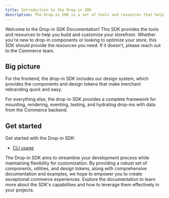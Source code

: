 ```yaml
---
title: Introduction to the Drop-in SDK
description: The Drop-in SDK is a set of tools and resources that help you build and customize your storefront.
---
```


Welcome to the Drop-in SDK Documentation! This SDK provides the tools and resources to help you build and customize your storefront. Whether you're new to drop-in components or looking to optimize your store, this SDK should provide the resources you need. If it doesn't, please reach out to the Commerce team.

## Big picture

For the frontend, the drop-in SDK includes our design system, which provides the components and design tokens that make merchant rebranding quick and easy.

For everything else, the drop-in SDK provides a complete framework for mounting, rendering, eventing, testing, and hydrating drop-ins with data from the Commerce backend.

## Get started

Get started with the Drop-in SDK:

- [CLI usage](/sdk/get-started/cli/)

The Drop-in SDK aims to streamline your development process while maintaining flexibility for customization. By providing a robust set of components, utilities, and design tokens, along with comprehensive documentation and examples, we hope to empower you to create exceptional commerce experiences. Explore the documentation to learn more about the SDK's capabilities and how to leverage them effectively in your projects.
